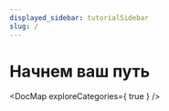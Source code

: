```yaml
---
displayed_sidebar: tutorialSidebar
slug: /
---
```


# Начнем ваш путь

<!--

    Inner Core Docs: Inner Core, Core Engine and Horizon documentation
    Copyright (C) 2022  Nernar (https://github.com/nernar)

    This program is free software: you can redistribute it and/or modify
    it under the terms of the GNU General Public License as published by
    the Free Software Foundation, either version 3 of the License, or
    (at your option) any later version.

    This program is distributed in the hope that it will be useful,
    but WITHOUT ANY WARRANTY; without even the implied warranty of
    MERCHANTABILITY or FITNESS FOR A PARTICULAR PURPOSE.  See the
    GNU General Public License for more details.

    You should have received a copy of the GNU General Public License
    along with this program.  If not, see <https://www.gnu.org/licenses/>.

	Maintained and distributed by MaXFeeD (maxfeed.nernar@outlook.com)

-->

<!--

    Inner Core Docs: Документация для Inner Core, Core Engine и Horizon
    Copyright (C) 2022  Nernar (https://github.com/nernar)

    Эта программа является свободным программным обеспечением: Вы можете
    распространять ее и (или) изменять, соблюдая условия Генеральной публичной
    лицензии GNU, опубликованной Фондом свободного программного обеспечения; либо
    редакции 3 Лицензии, либо (на Ваше усмотрение) любой редакции, выпущенной позже.

    Эта программа распространяется в расчете на то, что она окажется полезной, но
    БЕЗ КАКИХ-ЛИБО ГАРАНТИЙ, включая подразумеваемую гарантию КАЧЕСТВА либо
    ПРИГОДНОСТИ ДЛЯ ОПРЕДЕЛЕННЫХ ЦЕЛЕЙ.  Ознакомьтесь с Генеральной публичной
    лицензией GNU для получения более подробной информации.

    Вы должны были получить копию Генеральной публичной лицензии GNU вместе с этой
    программой.  Если Вы ее не получили, то перейдите по адресу: <https://www.gnu.org/licenses/>.

	Создано и распространено MaXFeeD (maxfeed.nernar@outlook.com)

-->


<DocMap exploreCategories={ true } />
